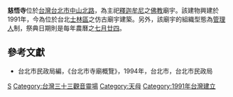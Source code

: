 '''慈悟寺'''位於[[台灣|台灣]][[台北市|台北市]][[中山北路_(臺北市)|中山北路]]，為主祀[[釋迦牟尼|釋迦牟尼]]之[[佛教|佛教]]廟宇。該建物興建於1991年，今為位於台北[[士林區|士林區]]之仿古廟宇建築。另外，該廟宇的組織型態為[[管理人|管理人]]制，祭典日期則是每年農曆之[[七月廿四|七月廿四]]。

==參考文獻==
*台北市民政局編，《台北市寺廟概覽》，1994年，台北市，台北市民政局

[[Category:台北市佛寺|S]]
[[Category:台灣三十三觀音靈場|Category:台灣三十三觀音靈場]]
[[Category:天母|Category:天母]]
[[Category:1991年台灣建立|Category:1991年台灣建立]]